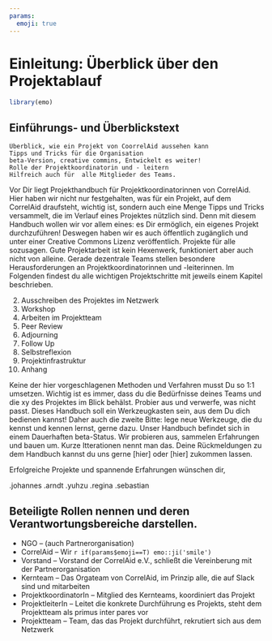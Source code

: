 ```yaml
---
params:
  emoji: true
---
```


# Einleitung: Überblick über den Projektablauf {#intro}

```r
library(emo)
```


## Einführungs- und Überblickstext

```block
Überblick, wie ein Projekt von CoorrelAid aussehen kann
Tipps und Tricks für die Organisation
beta-Version, creative commins, Entwickelt es weiter!
Rolle der Projektkoordinatorin und - leitern
Hilfreich auch für  alle Mitglieder des Teams.
```


Vor Dir liegt Projekthandbuch für Projektkoordinatorinnen von CorrelAid. Hier haben wir nicht nur festgehalten, was für ein Projekt, auf dem CorrelAid draufsteht, wichtig ist, sondern auch eine Menge Tipps und Tricks versammelt, die im Verlauf eines Projektes nützlich sind. Denn mit diesem Handbuch wollen wir vor allem eines: es Dir ermöglich, ein eigenes Projekt durchzuführen! Deswegen haben wir es auch öffentlich zugänglich und unter einer Creative Commons Lizenz veröffentlich. Projekte für alle sozusagen.
Gute Projektarbeit ist kein Hexenwerk, funktioniert aber auch nicht von alleine. Gerade dezentrale Teams stellen besondere Herausforderungen an Projektkoordinatorinnen und -leiterinnen. Im Folgenden findest du alle wichtigen Projektschritte mit jeweils einem Kapitel beschrieben.  

2. Ausschreiben des Projektes im Netzwerk
3. Workshop
4. Arbeiten im Projektteam
5. Peer Review
6. Adjourning
7. Follow Up
8. Selbstreflexion
9. Projektinfrastruktur
10. Anhang

Keine der hier vorgeschlagenen Methoden und Verfahren musst Du so 1:1 umsetzen. Wichtig ist es immer, dass du die Bedürfnisse deines Teams und die xy des Projektes im Blick behälst. Probier aus und verwerfe, was nicht passt. Dieses Handbuch soll ein Werkzeugkasten sein, aus dem Du dich bedienen kannst!
Daher auch die zweite Bitte: lege neue Werkzeuge, die du kennst und kennen lernst, gerne dazu. Unser Handbuch befindet sich in einem Dauerhaften beta-Status. Wir probieren aus, sammelen Erfahrungen und bauen um. Kurze Itterationen nennt man das. Deine Rückmeldungen zu dem Handbuch kannst du uns gerne [hier] oder [hier] zukommen lassen.

Erfolgreiche Projekte und spannende Erfahrungen wünschen dir,

.johannes .arndt .yuhzu .regina .sebastian

## Beteiligte Rollen nennen und deren Verantwortungsbereiche darstellen.

- NGO -- (auch Partnerorganisation)
- CorrelAid -- Wir `r if(params$emoji==T) emo::ji('smile')`
- Vorstand -- Vorstand der CorrelAid e.V., schließt die Vereinberung mit der Partnerorganisation
- Kernteam -- Das Orgateam von CorrelAid, im Prinzip alle, die auf Slack sind und mitarbeiten
- ProjektkoordinatorIn -- Mitglied des Kernteams, koordiniert das Projekt
- ProjektleiterIn -- Leitet die konkrete Durchführung es Projekts, steht dem Projektteam als primus inter pares vor
- Projektteam -- Team, das das Projekt durchführt, rekrutiert sich aus dem Netzwerk
